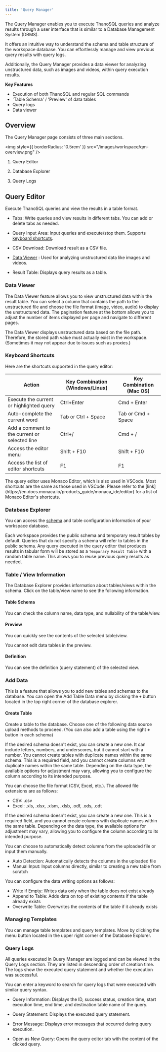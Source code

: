 ```yaml
---
title: 'Query Manager'
---
```


The Query Manager enables you to execute ThanoSQL queries and analyze results through a user interface that is similar to a Database Management System (DBMS).

It offers an intuitive way to understand the schema and table structure of the workspace database. You can effortlessly manage and view previous query results with query logs.

Additionally, the Query Manager provides a data viewer for analyzing unstructured data, such as images and videos, within query execution results.


**Key Features**

- Execution of both ThanoSQL and regular SQL commands
- 'Table Schema' / 'Preview' of data tables
- Query logs
- Data viewer

## Overview

The Query Manager page consists of three main sections.

<img
  style={{ borderRadius: '0.5rem' }}
  src="/images/workspace/qm-overview.png"
/>

1. Query Editor

2. Database Explorer

3. Query Logs

## Query Editor

Execute ThanoSQL queries and view the results in a table format.

- Tabs: Write queries and view results in different tabs. You can add or delete tabs as needed.

- Query Input Area: Input queries and execute/stop them. Supports [keyboard shortcuts](#keyboard-shortcuts).

- CSV Download: Download result as a CSV file.

- [Data Viewer](#data-viewer) : Used for analyzing unstructured data like images and videos.

- Result Table: Displays query results as a table.

### Data Viewer

The Data Viewer feature allows you to view unstructured data within the result table. You can select a column that contains the path to the unstructured file and choose the file format (image, video, audio) to display the unstructured data. The pagination feature at the bottom allows you to adjust the number of items displayed per page and navigate to different pages.

<Tip>
    The Data Viewer displays unstructured data based on the file path. Therefore, the stored path value must actually exist in the workspace. (Sometimes it may not appear due to issues such as proxies.)
</Tip>

### Keyboard Shortcuts

Here are the shortcuts supported in the query editor:

| Action                                        | Key Combination (Windows/Linux) | Key Combination (Mac OS) |
| --------------------------------------------- | ------------------------------- | ------------------------ |
| Execute the current or highlighted query      | Ctrl+Enter                      | Cmd + Enter              |
| Auto-complete the current word                | Tab or Ctrl + Space             | Tab or Cmd + Space       |
| Add a comment to the current or selected line | Ctrl+/                          | Cmd + /                  |
| Access the editor menu                        | Shift + F10                     | Shift + F10              |
| Access the list of editor shortcuts           | F1                              | F1                       |

<Info>
    The query editor uses Monaco Editor, which is also used in VSCode. Most shortcuts are the same as those used in VSCode. Please refer to the [link](https://en.docs.monaca.io/products_guide/monaca_ide/editor) for a list of Monaco Editor's shortcuts.
</Info>

### Database Explorer

You can access the [schema](https://www.postgresql.org/docs/current/ddl-schemas.html) and table configuration information of your workspace database.

Each workspace provides the public schema and temporary result tables by default. Queries that do not specify a schema will refer to tables in the public schema. Any query executed in the query editor that produces results in tabular form will be stored as a `Temporary Result Table` with a random table name. This allows you to reuse previous query results as needed.

### Table / View Information

The Database Explorer provides information about tables/views within the schema. Click on the table/view name to see the following information.

#### Table Schema

You can check the column name, data type, and nullability of the table/view.

#### Preview

You can quickly see the contents of the selected table/view.

<Warning>
    You cannot edit data tables in the preview.
</Warning>

#### Definition

You can see the definition (query statement) of the selected view.

### Add Data

This is a feature that allows you to add new tables and schemas to the database. You can open the Add Table Data menu by clicking the **`+`** button located in the top right corner of the database explorer.

#### Create Table

Create a table to the database. Choose one of the following data source upload methods to proceed. (You can also add a table using the right **+** button in each schema)

<AccordionGroup>
  <Accordion title="Create New Table Manually">
    <Steps>
        <Step title="Select the schema in which to create the table">
            If the desired schema doesn't exist, you can create a new one.
        </Step>
        <Step title="Enter the name of the table you want to create">
            It can include letters, numbers, and underscores, but it cannot start with a number. You cannot create tables with duplicate names within the same schema.
        </Step>
        <Step title="Enter the name of each column that makes up the table">
            This is a required field, and you cannot create columns with duplicate names within the same table. Depending on the data type, the available options for adjustment may vary, allowing you to configure the column according to its intended purpose.
        </Step>
    </Steps>
  </Accordion>

  <Accordion title="Local File Upload">
    <Steps>
        <Step title="Upload a file that matches the format">
            <p>You can choose the file format (CSV, Excel, etc.). The allowed file extensions are as follows:</p>
            <ul>
                <li>CSV: .csv</li>
                <li>Excel: .xls, .xlsx, .xlsm, .xlsb, .odf, .ods, .odt</li>
            </ul>
        </Step>
        <Step title="Select the schema in which to create the table">
            If the desired schema doesn't exist, you can create a new one.
        </Step>
        <Step title="Enter the name of each column that makes up the table">
            This is a required field, and you cannot create columns with duplicate names within the same table. Depending on the data type, the available options for adjustment may vary, allowing you to configure the column according to its intended purpose.
        </Step>
        <Step title="Select the column configuration method">
            <p>You can choose to automatically detect columns from the uploaded file or input them manually.</p>
            <ul>
                <li>Auto Detection: Automatically detects the columns in the uploaded file</li>
                <li>Manual Input: Input columns directly, similar to creating a new table from scratch</li>
            </ul>
        </Step>
        <Step title="Select the data writing option">
            <p>You can configure the data writing options as follows:</p>
            <ul>
                <li>Write if Empty: Writes data only when the table does not exist already</li>
                <li>Append to Table: Adds data on top of existing contents if the table already exists</li>
                <li>Overwrite Table: Overwrites the contents of the table if it already exists</li>
            </ul>
        </Step>
    </Steps>
  </Accordion>
</AccordionGroup>

### **Managing Templates**

You can manage table templates and query templates. Move by clicking the menu button located in the upper right corner of the Database Explorer.

### **Query Logs**

All queries executed in Query Manager are logged and can be viewed in the Query Logs section. They are listed in descending order of creation time. The logs show the executed query statement and whether the execution was successful.

<Info>
    You can enter a keyword to search for query logs that were executed with similar query syntax.
</Info>

- Query Information: Displays the ID, success status, creation time, start execution time, end time, and destination table name of the query.

- Query Statement: Displays the executed query statement.

- Error Message: Displays error messages that occurred during query execution.

- Open as New Query: Opens the query editor tab with the content of the clicked query.
